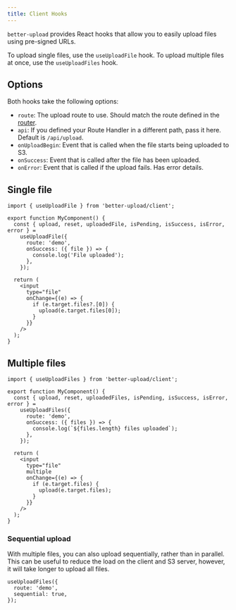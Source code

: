 ```yaml
---
title: Client Hooks
---
```


`better-upload` provides React hooks that allow you to easily upload files using pre-signed URLs.

To upload single files, use the `useUploadFile` hook. To upload multiple files at once, use the `useUploadFiles` hook.

## Options

Both hooks take the following options:

- `route`: The upload route to use. Should match the route defined in the [router](/routes#router).
- `api`: If you defined your Route Handler in a different path, pass it here. Default is `/api/upload`.
- `onUploadBegin`: Event that is called when the file starts being uploaded to S3.
- `onSuccess`: Event that is called after the file has been uploaded.
- `onError`: Event that is called if the upload fails. Has error details.

## Single file

```tsx
import { useUploadFile } from 'better-upload/client';

export function MyComponent() {
  const { upload, reset, uploadedFile, isPending, isSuccess, isError, error } =
    useUploadFile({
      route: 'demo',
      onSuccess: ({ file }) => {
        console.log('File uploaded');
      },
    });

  return (
    <input
      type="file"
      onChange={(e) => {
        if (e.target.files?.[0]) {
          upload(e.target.files[0]);
        }
      }}
    />
  );
}
```

## Multiple files

```tsx
import { useUploadFiles } from 'better-upload/client';

export function MyComponent() {
  const { upload, reset, uploadedFiles, isPending, isSuccess, isError, error } =
    useUploadFiles({
      route: 'demo',
      onSuccess: ({ files }) => {
        console.log(`${files.length} files uploaded`);
      },
    });

  return (
    <input
      type="file"
      multiple
      onChange={(e) => {
        if (e.target.files) {
          upload(e.target.files);
        }
      }}
    />
  );
}
```

### Sequential upload

With multiple files, you can also upload sequentially, rather than in parallel. This can be useful to reduce the load on the client and S3 server, however, it will take longer to upload all files.

```tsx
useUploadFiles({
  route: 'demo',
  sequential: true,
});
```

